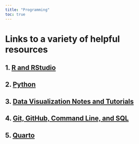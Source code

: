 ```yaml
---
title: "Programming"
toc: true
---
```


# Links to a variety of helpful resources

## 1. [R and RStudio](r_rstudio.qmd)

## 2. [Python](python.qmd)

## 3. [Data Visualization Notes and Tutorials](ds_viz.qmd)

## 4. [Git, GitHub, Command Line, and SQL](git_hub_cl_sql.qmd)

## 5. [Quarto](quarto.qmd)
